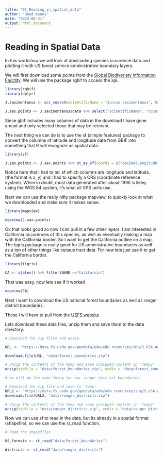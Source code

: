 ```yaml
---
title: "01_Reading_in_spatial_data"
author: "Reed Kenny"
date: "2023-05-31"
output: html_document
---
```


# Reading in Spatial Data

In this workshop we will look at dowloading species occurence data and plotting it with US forest service administrative boundary layers. 

We will first download some points from the [Global Biodiveristy Information Facitlity](gbif.org). We will use the package rgbif to access the api. 

```r

library(rgbif)
library(dplyr)

J.saximontanus <- occ_search(scientificName = "Juncus saximontanus", hasCoordinate = TRUE)

J.sax.points <- J.saximontanus$data %>% select("scientificName", "occurrenceRemarks", "locality", "associatedTaxa", "habitat", "recordedBy", "eventDate", "decimalLongitude", "decimalLatitude")
```

Since gbif includes many columns of data in the download I have gone ahead and only selected those that may be relevant. 

The next thing we can do is to use the sf (simple features) package to convert the columns of latitude and longitude data from GBIF into something that R will recognize as spatial data. 

```r
library(sf)

J.sax.points <- J.sax.points %>% st_as_sf(coords = c("decimalLongitude","decimalLatitude"), crs = "+proj=longlat +datum=WGS84 +ellps=WGS84")

```

Notice here that I had to tell sf which columns are longitude and latitude, (the format is x, y) and I had to specify a CRS (coordinate reference system). When in doubt, most data generated after about 1990 is likley using the WGS 84 system, it's what all GPS units use.

Next we can use the really nifty package mapview, to quickly look at what we downloaded and make sure it makes sense. 

```r

library(mapview)

mapview(J.sax.points)

```

Ok that looks good so now I can pull in a few other layers. I am interested in California occurences of this species, as well as eventually making a map with the California border. So I want to get the California outline on a map. The tigris package is really good for US administrative boundaries as well as a ton of other things like census tract data. For now lets just use it to get the California border. 

```r

library(tigris)

CA <- states() %>% filter(NAME =="California")

```

That was easy, now lets see if it worked



```r

mapview(CA)

```

Next I want to download the US national forest boundaries as well as ranger district boundaries. 

These I will have to pull from the [USFS website](https://data.fs.usda.gov/geodata/edw/datasets.php?dsetCategory=boundaries)

Lets download these data files, unzip them and save them to the data directory. 

```r

# Download the zip files and unzip. 

URL <- "https://data.fs.usda.gov/geodata/edw/edw_resources/shp/S_USA.AdministrativeForest.zip"

download.file(URL, "data/forest_boundaries.zip")

# Unzip the contents of the temp and save unzipped content in 'temp2'
unzip(zipfile = "data/forest_boundaries.zip", exdir = "data/forest_boundaries")

# we will do the same thing for our ranger district boundaries 

# Download the zip file and save to 'temp' 
URL2 <- "https://data.fs.usda.gov/geodata/edw/edw_resources/shp/S_USA.AdministrativeForest.zip"
download.file(URL2, "data/ranger_districts.zip")

# Unzip the contents of the temp and save unzipped content in 'temp2'
unzip(zipfile = "data/ranger_districts.zip", exdir = "data/ranger_districts")

```

Now we can use sf to read in the data, but its already in a spatial format (shapefile), so we can use the st_read function. 

```r
# Read the shapefiles 

US_forests <- st_read("data/forest_boundaries")

districts <- st_read("data/ranger_districts")

```
